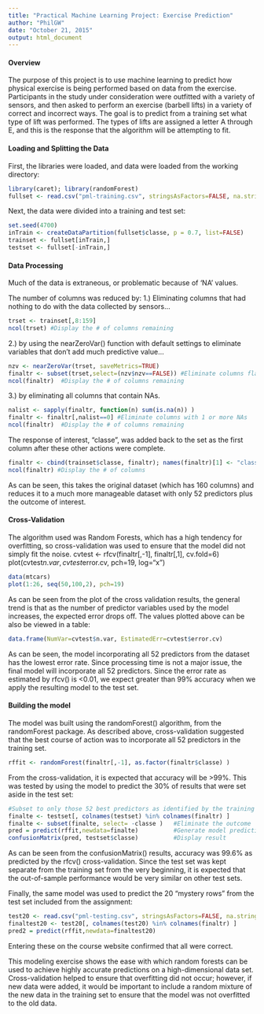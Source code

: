 ```yaml
---
title: "Practical Machine Learning Project: Exercise Prediction"
author: "PhilGW"
date: "October 21, 2015"
output: html_document
---
```


#### Overview
The purpose of this project is to use machine learning to predict how physical exercise is being performed based on data from the exercise.  Participants in the study under consideration were outfitted with a variety of sensors, and then asked to perform an exercise (barbell lifts) in a variety of correct and incorrect ways.  The goal is to predict from a training set what type of lift was performed.  The types of lifts are assigned a letter A through E, and this is the response that the algorithm will be attempting to fit.

#### Loading and Splitting the Data
First, the libraries were loaded, and data were loaded from the working directory:
```r
library(caret); library(randomForest)
fullset <- read.csv("pml-training.csv", stringsAsFactors=FALSE, na.strings=c("","#DIV/0!", "NA" ))
```

Next, the data were divided into a training and test set:
```r
set.seed(4700)
inTrain <- createDataPartition(fullset$classe, p = 0.7, list=FALSE)
trainset <- fullset[inTrain,]
testset <- fullset[-inTrain,]
```
#### Data Processing
Much of the data is extraneous, or problematic because of 'NA' values.  

The number of columns was reduced by:
1.) Eliminating columns that had nothing to do with the data collected by sensors...
```r
trset <- trainset[,8:159]
ncol(trset) #Display the # of columns remaining
```
2.) by using the nearZeroVar() function with default settings to eliminate variables that don't add much predictive value...
```r
nzv <- nearZeroVar(trset, saveMetrics=TRUE)
finaltr <- subset(trset,select=(nzv$nzv==FALSE)) #Eliminate columns flagged as poor predictors
ncol(finaltr)  #Display the # of columns remaining
```
3.) by eliminating all columns that contain NAs.
```r
nalist <- sapply(finaltr, function(n) sum(is.na(n)) )
finaltr <- finaltr[,nalist==0] #Eliminate columns with 1 or more NAs
ncol(finaltr)  #Display the # of columns remaining
```
The response of interest, "classe", was added back to the set as the first column after these other actions were complete.
```r
finaltr <- cbind(trainset$classe, finaltr); names(finaltr)[1] <- "classe"
ncol(finaltr) #Display the # of columns
```
As can be seen, this takes the original dataset (which has 160 columns) and reduces it to a much more manageable dataset with only 52 predictors plus the outcome of interest.

#### Cross-Validation
The algorithm used was Random Forests, which has a high tendency for overfitting, so cross-validation was used to ensure that the model did not simply fit the noise.
cvtest <- rfcv(finaltr[,-1], finaltr[,1], cv.fold=6)
plot(cvtest$n.var, cvtest$error.cv, pch=19, log="x")
```r
data(mtcars)
plot(1:26, seq(50,100,2), pch=19)
```

As can be seen from the plot of the cross validation results, the general trend is that as the number of predictor variables used by the model increases, the expected error drops off.
The values plotted above can be also be viewed in a table:
```r
data.frame(NumVar=cvtest$n.var, EstimatedErr=cvtest$error.cv)
```
As can be seen, the model incorporating all 52 predictors from the dataset has the lowest error rate.  Since processing time is not a major issue, the final model will incorporate all 52 predictors.  Since the error rate as estimated by rfcv() is <0.01, we expect greater than 99% accuracy when we apply the resulting model to the test set.

#### Building the model
The model was built using the randomForest() algorithm, from the randomForest package.  As described above, cross-validation suggested that the best course of action was to incorporate all 52 predictors in the training set.
```r
rffit <- randomForest(finaltr[,-1], as.factor(finaltr$classe) )
```
From the cross-validation, it is expected that accuracy will be >99%.
This was tested by using the model to predict the 30% of results that were set aside in the test set:
```r
#Subset to only those 52 best predictors as identified by the training set:
finalte <- testset[, colnames(testset) %in% colnames(finaltr) ]
finalte <- subset(finalte, select= -classe )   #Eliminate the outcome
pred = predict(rffit,newdata=finalte)          #Generate model predictions
confusionMatrix(pred, testset$classe)          #Display result
```
As can be seen from the confusionMatrix() results, accuracy was 99.6% as predicted by the rfcv() cross-validation.  Since the test set was kept separate from the training set from the very beginning, it is expected that the out-of-sample performance would be very similar on other test sets.

Finally, the same model was used to predict the 20 "mystery rows" from the test set included from the assignment:
```r
test20 <- read.csv("pml-testing.csv", stringsAsFactors=FALSE, na.strings=c("","#DIV/0!", "NA" ))
finaltest20 <- test20[, colnames(test20) %in% colnames(finaltr) ]
pred2 = predict(rffit,newdata=finaltest20)
```
Entering these on the course website confirmed that all were correct.

This modeling exercise shows the ease with which random forests can be used to achieve highly accurate predictions on a high-dimensional data set.  Cross-validation helped to ensure that overfitting did not occur; however, if new data were added, it would be important to include a random mixture of the new data in the training set to ensure that the model was not overfitted to the old data.





